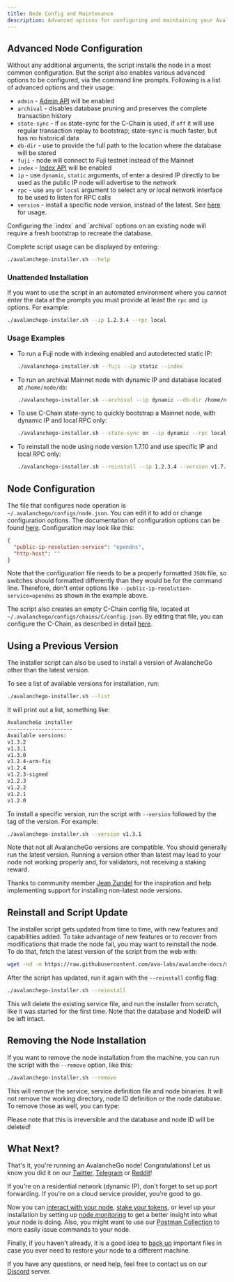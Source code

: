 ```yaml
---
title: Node Config and Maintenance
description: Advanced options for configuring and maintaining your AvalancheGo node.
---
```


## Advanced Node Configuration

Without any additional arguments, the script installs the node in a most common configuration. But the script also enables various advanced options to be configured, via the command line prompts. Following is a list of advanced options and their usage:

- `admin` - [Admin API](/api-reference/admin-api) will be enabled
- `archival` - disables database pruning and preserves the complete transaction history
- `state-sync` - if `on` state-sync for the C-Chain is used, if `off` it will use regular transaction replay to bootstrap; state-sync is much faster, but has no historical data
- `db-dir` - use to provide the full path to the location where the database will be stored
- `fuji` - node will connect to Fuji testnet instead of the Mainnet
- `index` - [Index API](/api-reference/index-api) will be enabled
- `ip` - use `dynamic`, `static` arguments, of enter a desired IP directly to be used as the public IP node will advertise to the network
- `rpc` - use `any` or `local` argument to select any or local network interface to be used to listen for RPC calls
- `version` - install a specific node version, instead of the latest. See [here](#using-a-previous-version) for usage.

<Callout title="Note">
Configuring the `index` and `archival` options on an existing node will require a fresh bootstrap to recreate the database.
</Callout>

Complete script usage can be displayed by entering:

```bash
./avalanchego-installer.sh --help
```

### Unattended Installation[​](#unattended-installation "Direct link to heading")

If you want to use the script in an automated environment where you cannot enter the data at the prompts you must provide at least the `rpc` and `ip` options. For example:

```bash
./avalanchego-installer.sh --ip 1.2.3.4 --rpc local
```

### Usage Examples[​](#usage-examples "Direct link to heading")

- To run a Fuji node with indexing enabled and autodetected static IP:        
    ```bash
    ./avalanchego-installer.sh --fuji --ip static --index
    ```   
- To run an archival Mainnet node with dynamic IP and database located at `/home/node/db`:      
    ```bash
    ./avalanchego-installer.sh --archival --ip dynamic --db-dir /home/node/db
    ```  
- To use C-Chain state-sync to quickly bootstrap a Mainnet node, with dynamic IP and local RPC only:       
    ```bash
    ./avalanchego-installer.sh --state-sync on --ip dynamic --rpc local
    ```   
- To reinstall the node using node version 1.7.10 and use specific IP and local RPC only:     
    ```bash
    ./avalanchego-installer.sh --reinstall --ip 1.2.3.4 --version v1.7.10 --rpc local
    ```

Node Configuration[​](#node-configuration "Direct link to heading")
-------------------------------------------------------------------

The file that configures node operation is `~/.avalanchego/configs/node.json`. You can edit it to add or change configuration options. The documentation of configuration options can be found [here](/nodes/configure/configs-flags). Configuration may look like this:

```json
{
  "public-ip-resolution-service": "opendns",
  "http-host": ""
}
```

Note that the configuration file needs to be a properly formatted `JSON` file, so switches should formatted differently than they would be for the command line. Therefore, don't enter options like `--public-ip-resolution-service=opendns` as shown in the example above.

The script also creates an empty C-Chain config file, located at `~/.avalanchego/configs/chains/C/config.json`. By editing that file, you can configure the C-Chain, as described in detail [here](/nodes/configure/configs-flags).

Using a Previous Version[​](#using-a-previous-version "Direct link to heading")
-------------------------------------------------------------------------------

The installer script can also be used to install a version of AvalancheGo other than the latest version.

To see a list of available versions for installation, run:

```bash
./avalanchego-installer.sh --list
```

It will print out a list, something like:

```bash
AvalancheGo installer
---------------------
Available versions:
v1.3.2
v1.3.1
v1.3.0
v1.2.4-arm-fix
v1.2.4
v1.2.3-signed
v1.2.3
v1.2.2
v1.2.1
v1.2.0
```

To install a specific version, run the script with `--version` followed by the tag of the version. For example:

```bash
./avalanchego-installer.sh --version v1.3.1
```

<Callout type="warn">
Note that not all AvalancheGo versions are compatible. You should generally run the latest version. Running a version other than latest may lead to your node not working properly and, for validators, not receiving a staking reward.
</Callout>

Thanks to community member [Jean Zundel](https://github.com/jzu) for the inspiration and help implementing support for installing non-latest node versions.

Reinstall and Script Update[​](#reinstall-and-script-update "Direct link to heading")
-------------------------------------------------------------------------------------

The installer script gets updated from time to time, with new features and capabilities added. To take advantage of new features or to recover from modifications that made the node fail, you may want to reinstall the node. To do that, fetch the latest version of the script from the web with:

```bash
wget -nd -m https://raw.githubusercontent.com/ava-labs/avalanche-docs/master/scripts/avalanchego-installer.sh
```

After the script has updated, run it again with the `--reinstall` config flag:

```bash
./avalanchego-installer.sh --reinstall
```

This will delete the existing service file, and run the installer from scratch, like it was started for the first time. Note that the database and NodeID will be left intact.

Removing the Node Installation[​](#removing-the-node-installation "Direct link to heading")
-------------------------------------------------------------------------------------------

If you want to remove the node installation from the machine, you can run the script with the `--remove` option, like this:

```bash
./avalanchego-installer.sh --remove
```

This will remove the service, service definition file and node binaries. It will not remove the working directory, node ID definition or the node database. To remove those as well, you can type:


<Callout type="warn">
Please note that this is irreversible and the database and node ID will be deleted!
</Callout>

What Next?[​](#what-next "Direct link to heading")
--------------------------------------------------

That's it, you're running an AvalancheGo node! Congratulations! Let us know you did it on our [Twitter](https://twitter.com/avalancheavax), [Telegram](https://t.me/avalancheavax) or [Reddit](https://t.me/avalancheavax)!

If you're on a residential network (dynamic IP), don't forget to set up port forwarding. If you're on a cloud service provider, you're good to go.

Now you can [interact with your node](/api-reference/standards/guides/issuing-api-calls), [stake your tokens](/nodes/validate/what-is-staking), or level up your installation by setting up [node monitoring](/nodes/maintain/monitoring) to get a better insight into what your node is doing. Also, you might want to use our [Postman Collection](/tooling/avalanche-postman/add-postman-collection) to more easily issue commands to your node.

Finally, if you haven't already, it is a good idea to [back up](/nodes/maintain/backup-restore) important files in case you ever need to restore your node to a different machine.

If you have any questions, or need help, feel free to contact us on our [Discord](https://chat.avalabs.org/) server.